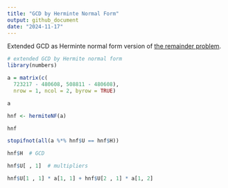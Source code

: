 ```yaml
---
title: "GCD by Herminte Normal Form"
output: github_document
date: "2024-11-17"
---
```



Extended GCD as Herminte normal form version of [the remainder problem](https://github.com/WinVector/Examples/blob/main/puzzles/DividingCoconuts/RemainderProblem.ipynb).

```r
# extended GCD by Hermite normal form
library(numbers)

a = matrix(c(
  723217 - 480608, 508811 - 480608),
  nrow = 1, ncol = 2, byrow = TRUE)

a
```

```r
hnf <- hermiteNF(a)

hnf
```

```r
stopifnot(all(a %*% hnf$U == hnf$H))

hnf$H  # GCD
```

```r
hnf$U[ , 1]  # multipliers
```

```r
hnf$U[1 , 1] * a[1, 1] + hnf$U[2 , 1] * a[1, 2]
```

